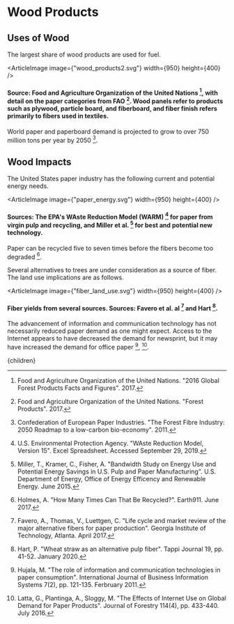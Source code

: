 


# Wood Products

## Uses of Wood
The largest share of wood products are used for fuel.

<ArticleImage image={"wood_products2.svg"} width={950} height={400} />
#### Source: Food and Agriculture Organization of the United Nations [^3], with detail on the paper categories from FAO [^4]. Wood panels refer to products such as plywood, particle board, and fiberboard, and fiber finish refers primarily to fibers used in textiles.

World paper and paperboard demand is projected to grow to over 750 million tons per year by 2050 [^1].

## Wood Impacts
The United States paper industry has the following current and potential energy needs.

<ArticleImage image={"paper_energy.svg"} width={950} height={400} />
#### Sources: The EPA's WAste Reduction Model (WARM) [^10] for paper from virgin pulp and recycling, and Miller et al. [^9] for best and potential new technology.

Paper can be recycled five to seven times before the fibers become too degraded [^6].

Several alternatives to trees are under consideration as a source of fiber. The land use implications are as follows.

<ArticleImage image={"fiber_land_use.svg"} width={950} height={400} />
#### Fiber yields from several sources. Sources: Favero et al. al [^2] and Hart [^5].

The advancement of information and communication technology has not necessarily reduced paper demand as one might expect. Access to the Internet appears to have decreased the demand for newsprint, but it may have increased the demand for office paper [^7], [^8].

[^1]: Confederation of European Paper Industries. "The Forest Fibre Industry: 2050 Roadmap to a low-carbon bio-economy". 2011.

[^2]: Favero, A., Thomas, V., Luettgen, C. "Life cycle and market review of the major alternative fibers for paper production". Georgia Institute of Technology, Atlanta. April 2017.

[^3]: Food and Agriculture Organization of the United Nations. "2016 Global Forest Products Facts and Figures". 2017.

[^4]: Food and Agriculture Organization of the United Nations. "Forest Products". 2017.

[^5]: Hart, P. "Wheat straw as an alternative pulp fiber". Tappi Journal 19, pp. 41-52. January 2020.

[^6]: Holmes, A. "How Many Times Can That Be Recycled?". Earth911. June 2017.

[^7]: Hujala, M. "The role of information and communication technologies in paper consumption". International Journal of Business Information Systems 7(2), pp. 121-135. Ferbruary 2011.

[^8]: Latta, G., Plantinga, A., Sloggy, M. "The Effects of Internet Use on Global Demand for Paper Products". Journal of Forestry 114(4), pp. 433-440. July 2016.

[^9]: Miller, T., Kramer, C., Fisher, A. "Bandwidth Study on Energy Use and Potential Energy Savings in U.S. Pulp and Paper Manufacturing". U.S. Department of Energy, Office of Energy Efficency and Renewable Energy. June 2015.

[^10]: U.S. Environmental Protection Agency. "WAste Reduction Model, Version 15". Excel Spreadsheet. Accessed September 29, 2019.

  <Article 
    focusAreaUrl={focusAreaUrl} 
    hierarchy={hierarchy} 
    site={site}
  >
    {children}
  </Article>
